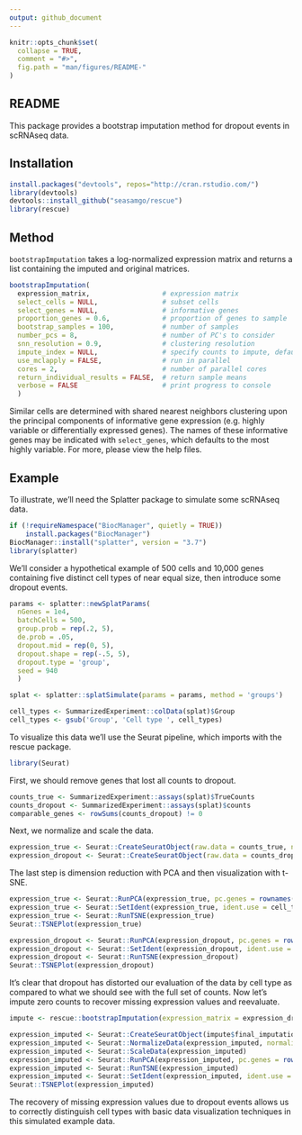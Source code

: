 ```yaml
---
output: github_document
---
```


<!-- README.md is generated from README.Rmd. Please edit that file -->

````r
knitr::opts_chunk$set(
  collapse = TRUE,
  comment = "#>",
  fig.path = "man/figures/README-"
)

````

## README

This package provides a bootstrap imputation method for dropout events in scRNAseq data.

## Installation

````r
install.packages("devtools", repos="http://cran.rstudio.com/")
library(devtools)
devtools::install_github("seasamgo/rescue")
library(rescue)
````

## Method

`bootstrapImputation` takes a log-normalized expression matrix and returns a list containing the imputed and original matrices.

````r
bootstrapImputation(
  expression_matrix,                  # expression matrix
  select_cells = NULL,                # subset cells
  select_genes = NULL,                # informative genes
  proportion_genes = 0.6,             # proportion of genes to sample
  bootstrap_samples = 100,            # number of samples
  number_pcs = 8,                     # number of PC's to consider
  snn_resolution = 0.9,               # clustering resolution
  impute_index = NULL,                # specify counts to impute, defaults to zero values
  use_mclapply = FALSE,               # run in parallel
  cores = 2,                          # number of parallel cores
  return_individual_results = FALSE,  # return sample means
  verbose = FALSE                     # print progress to console
  )
````

Similar cells are determined with shared nearest neighbors clustering upon the principal components of informative gene expression (e.g. highly variable or differentially expressed genes). The names of these informative genes may be indicated with `select_genes`, which defaults to the most highly variable. For more, please view the help files.

## Example

To illustrate, we'll need the Splatter package to simulate some scRNAseq data.

````r
if (!requireNamespace("BiocManager", quietly = TRUE))
    install.packages("BiocManager")
BiocManager::install("splatter", version = "3.7")
library(splatter)
````

We'll consider a hypothetical example of 500 cells and 10,000 genes containing five distinct cell types of near equal size, then introduce some dropout events.

````r
params <- splatter::newSplatParams(
  nGenes = 1e4,
  batchCells = 500,
  group.prob = rep(.2, 5),
  de.prob = .05,
  dropout.mid = rep(0, 5),
  dropout.shape = rep(-.5, 5),
  dropout.type = 'group',
  seed = 940
  )

splat <- splatter::splatSimulate(params = params, method = 'groups')

cell_types <- SummarizedExperiment::colData(splat)$Group
cell_types <- gsub('Group', 'Cell type ', cell_types)
````

To visualize this data we'll use the Seurat pipeline, which imports with the rescue package.

````r
library(Seurat)
````

First, we should remove genes that lost all counts to dropout.

````r
counts_true <- SummarizedExperiment::assays(splat)$TrueCounts
counts_dropout <- SummarizedExperiment::assays(splat)$counts
comparable_genes <- rowSums(counts_dropout) != 0
````

Next, we normalize and scale the data.

````r
expression_true <- Seurat::CreateSeuratObject(raw.data = counts_true, normalization.method = 'LogNormalize', do.scale = TRUE, do.center = TRUE)
expression_dropout <- Seurat::CreateSeuratObject(raw.data = counts_dropout[comparable_genes, ], normalization.method = 'LogNormalize', do.scale = TRUE, do.center = TRUE)
````

The last step is dimension reduction with PCA and then visualization with t-SNE.

````r
expression_true <- Seurat::RunPCA(expression_true, pc.genes = rownames(expression_true@data), pcs.print = 0)
expression_true <- Seurat::SetIdent(expression_true, ident.use = cell_types)
expression_true <- Seurat::RunTSNE(expression_true)
Seurat::TSNEPlot(expression_true)

expression_dropout <- Seurat::RunPCA(expression_dropout, pc.genes = rownames(expression_dropout@data), pcs.print = 0)
expression_dropout <- Seurat::SetIdent(expression_dropout, ident.use = cell_types)
expression_dropout <- Seurat::RunTSNE(expression_dropout)
Seurat::TSNEPlot(expression_dropout)
````

It's clear that dropout has distorted our evaluation of the data by cell type as compared to what we should see with the full set of counts. Now let's impute zero counts to recover missing expression values and reevaluate.

````r
impute <- rescue::bootstrapImputation(expression_matrix = expression_dropout@data, bootstrap_samples = 100, use_mclapply = TRUE, cores = 3)

expression_imputed <- Seurat::CreateSeuratObject(impute$final_imputation)
expression_imputed <- Seurat::NormalizeData(expression_imputed, normalization.method = 'none')
expression_imputed <- Seurat::ScaleData(expression_imputed)
expression_imputed <- Seurat::RunPCA(expression_imputed, pc.genes = rownames(expression_imputed@data), pcs.print = 0)
expression_imputed <- Seurat::RunTSNE(expression_imputed)
expression_imputed <- Seurat::SetIdent(expression_imputed, ident.use = cell_types)
Seurat::TSNEPlot(expression_imputed)
````

The recovery of missing expression values due to dropout events allows us to correctly distinguish cell types with basic data visualization techniques in this simulated example data.
